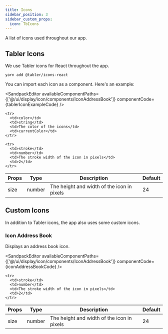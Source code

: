 ```yaml
---
title: Icons
sidebar_position: 3
sidebar_custom_props:
  icon: TbIcons
---
```



A list of icons used throughout our app. 

## Tabler Icons

We use Tabler icons for React throughout the app. 

<Tabs>

<TabItem value="installation" label="Installation">

```
yarn add @tabler/icons-react
```

</TabItem>

<TabItem value="usage" label="Usage" default>

You can import each icon as a component. Here's an example:

<SandpackEditor
  availableComponentPaths={['@/ui/display/icon/components/IconAddressBook']}
  componentCode={tablerIconExampleCode} 
/>

</TabItem>

<TabItem value="props" label="Props">

<table>
  <thead>
    <tr>
      <th>Props</th>
      <th>Type</th>
      <th>Description</th>
      <th>Default</th>
    </tr>
  </thead>

  <tbody>
    <tr>
      <td>size</td>
      <td>number</td>
      <td>The height and width of the icon in pixels</td>
      <td>24</td>
    </tr>

    <tr>
      <td>color</td>
      <td>string</td>
      <td>The color of the icons</td>
      <td>currentColor</td>
    </tr>

    <tr>
      <td>stroke</td>
      <td>number</td>
      <td>The stroke width of the icon in pixels</td>
      <td>2</td>
    </tr>

  </tbody>
</table>

</TabItem>

</Tabs>


## Custom Icons

In addition to Tabler icons, the app also uses some custom icons.  

### Icon Address Book

Displays an address book icon. 

<Tabs>

<TabItem value="usage" label="Usage" default>

<SandpackEditor
  availableComponentPaths={['@/ui/display/icon/components/IconAddressBook']}
  componentCode={iconAddressBookCode} 
/>

</TabItem>

<TabItem value="props" label="Props">

<table>
  <thead>
    <tr>
      <th>Props</th>
      <th>Type</th>
      <th>Description</th>
      <th>Default</th>
    </tr>
  </thead>

  <tbody>
    <tr>
      <td>size</td>
      <td>number</td>
      <td>The height and width of the icon in pixels</td>
      <td>24</td>
    </tr>

    <tr>
      <td>stroke</td>
      <td>number</td>
      <td>The stroke width of the icon in pixels</td>
      <td>2</td>
    </tr>

  </tbody>
</table>

</TabItem>

</Tabs>